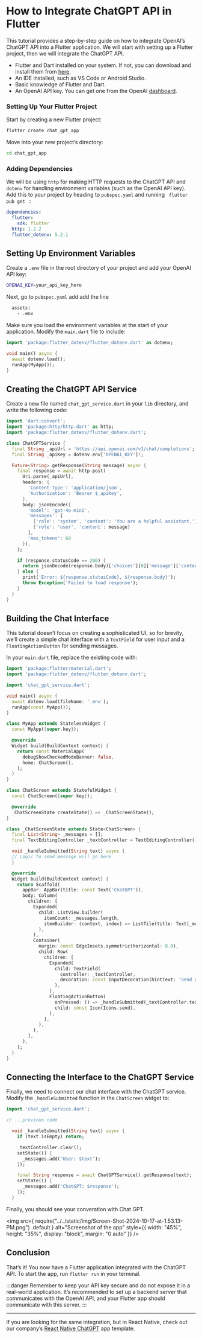 
# How to Integrate ChatGPT API in Flutter

This tutorial provides a step-by-step guide on how to integrate OpenAI’s ChatGPT API into a Flutter application. We will start with setting up a Flutter project, then we will integrate the ChatGPT API.

<Note title="Prerequisites">

- Flutter and Dart installed on your system. If not, you can download and install them from [here](https://flutter.dev).
- An IDE installed, such as VS Code or Android Studio.
- Basic knowledge of Flutter and Dart.
- An OpenAI API key. You can get one from the OpenAI [dashboard](https://platform.openai.com/account/api-keys).

</Note>

### Setting Up Your Flutter Project

Start by creating a new Flutter project:

```bash
flutter create chat_gpt_app
```

Move into your new project’s directory:
```bash
cd chat_gpt_app
```

### Adding Dependencies

We will be using `http` for making HTTP requests to the ChatGPT API and `dotenv` for handling environment variables (such as the OpenAI API key). Add this to your project by heading to `pubspec.yaml` and running <code> flutter pub get </code> :

```yaml
dependencies:
  flutter:
    sdk: flutter
  http: 1.2.2
  flutter_dotenv: 5.2.1 
```
## Setting Up Environment Variables

Create a `.env` file in the root directory of your project and add your OpenAI API key:

```bash
OPENAI_KEY=your_api_key_here
```

Next, go to `pubspec.yaml` add add the line

```bash
  assets:
    - .env
```

Make sure you load the environment variables at the start of your application. Modify the `main.dart` file to include:

```dart
import 'package:flutter_dotenv/flutter_dotenv.dart' as dotenv;

void main() async {
  await dotenv.load();
  runApp(MyApp());
}
```

## Creating the ChatGPT API Service

Create a new file named `chat_gpt_service.dart` in your `lib` directory, and write the following code:

```dart
import 'dart:convert';
import 'package:http/http.dart' as http;
import 'package:flutter_dotenv/flutter_dotenv.dart';

class ChatGPTService {
  final String _apiUrl = 'https://api.openai.com/v1/chat/completions';
  final String _apiKey = dotenv.env['OPENAI_KEY']!;

  Future<String> getResponse(String message) async {
    final response = await http.post(
      Uri.parse(_apiUrl),
      headers: {
        'Content-Type': 'application/json',
        'Authorization': 'Bearer $_apiKey',
      },
      body: jsonEncode({
        'model': 'gpt-4o-mini',
        'messages': [
          {'role': 'system', 'content': 'You are a helpful assistant.'},
          {'role': 'user', 'content': message}
        ],
        'max_tokens': 60
      }),
    );

    if (response.statusCode == 200) {
      return jsonDecode(response.body)['choices'][0]['message']['content'];
    } else {
      print('Error: ${response.statusCode}, ${response.body}');
      throw Exception('Failed to load response');
    }
  }
}

```

## Building the Chat Interface

This tutorial doesn’t focus on creating a sophisticated UI, so for brevity, we’ll create a simple chat interface with a `TextField` for user input and a `FloatingActionButton` for sending messages.

In your `main.dart` file, replace the existing code with:

```dart
import 'package:flutter/material.dart';
import 'package:flutter_dotenv/flutter_dotenv.dart';

import 'chat_gpt_service.dart';

void main() async {
  await dotenv.load(fileName: '.env');
  runApp(const MyApp());
}

class MyApp extends StatelessWidget {
  const MyApp({super.key});

  @override
  Widget build(BuildContext context) {
    return const MaterialApp(
      debugShowCheckedModeBanner: false,
      home: ChatScreen(),
    );
  }
}

class ChatScreen extends StatefulWidget {
  const ChatScreen({super.key});

  @override
  _ChatScreenState createState() => _ChatScreenState();
}

class _ChatScreenState extends State<ChatScreen> {
  final List<String> _messages = [];
  final TextEditingController _textController = TextEditingController();

  void _handleSubmitted(String text) async {
  // Logic to send message will go here
  }

  @override
  Widget build(BuildContext context) {
    return Scaffold(
      appBar: AppBar(title: const Text('ChatGPT')),
      body: Column(
        children: [
          Expanded(
            child: ListView.builder(
              itemCount: _messages.length,
              itemBuilder: (context, index) => ListTile(title: Text(_messages[index])),
            ),
          ),
          Container(
            margin: const EdgeInsets.symmetric(horizontal: 8.0),
            child: Row(
              children: [
                Expanded(
                  child: TextField(
                    controller: _textController,
                    decoration: const InputDecoration(hintText: 'Send a message'),
                  ),
                ),
                FloatingActionButton(
                  onPressed: () => _handleSubmitted(_textController.text),
                  child: const Icon(Icons.send),
                ),
              ],
            ),
          ),
        ],
      ),
    );
  }
}

```

## Connecting the Interface to the ChatGPT Service

Finally, we need to connect our chat interface with the ChatGPT service. Modify the `_handleSubmitted` function in the `ChatScreen` widget to:

```dart
import 'chat_gpt_service.dart';

// ...previous code

  void _handleSubmitted(String text) async {
    if (text.isEmpty) return;

    _textController.clear();
    setState(() {
      _messages.add('User: $text');
    });

    final String response = await ChatGPTService().getResponse(text);
    setState(() {
      _messages.add('ChatGPT: $response');
    });
  }
```
Finally, you should see your converation with Chat GPT. 

<img
  src={
    require("../../static/img/Screen-Shot-2024-10-17-at-1.53.13-PM.png")
      .default
  }
  alt="Screenshot of the app"
  style={{ width: "45%", height: "35%", display: "block", margin: "0 auto" }}
/>

## Conclusion

That’s it! You now have a Flutter application integrated with the ChatGPT API. To start the app, run `flutter run` in your terminal.

:::danger
Remember to keep your API key secure and do not expose it in a real-world application. It’s recommended to set up a backend server that communicates with the OpenAI API, and your Flutter app should communicate with this server.
:::

---

If you are looking for the same integration, but in React Native, check out our company’s 
[React Native ChatGPT](https://instamobile.io/app-templates/chatgpt-react-native/)  app template.
